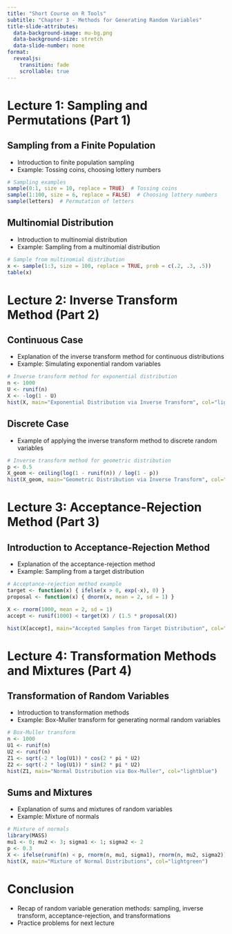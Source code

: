 ```yaml
---
title: "Short Course on R Tools"
subtitle: "Chapter 3 - Methods for Generating Random Variables"
title-slide-attributes:
  data-background-image: mu-bg.png
  data-background-size: stretch
  data-slide-number: none
format: 
  revealjs:
    transition: fade
    scrollable: true
---
```


# Lecture 1: Sampling and Permutations (Part 1)

## Sampling from a Finite Population

-   Introduction to finite population sampling
-   Example: Tossing coins, choosing lottery numbers

```r
# Sampling examples
sample(0:1, size = 10, replace = TRUE)  # Tossing coins
sample(1:100, size = 6, replace = FALSE)  # Choosing lottery numbers
sample(letters)  # Permutation of letters
```

## Multinomial Distribution

-   Introduction to multinomial distribution
-   Example: Sampling from a multinomial distribution

```r
# Sample from multinomial distribution
x <- sample(1:3, size = 100, replace = TRUE, prob = c(.2, .3, .5))
table(x)
```

# Lecture 2: Inverse Transform Method (Part 2)

## Continuous Case

-   Explanation of the inverse transform method for continuous distributions
-   Example: Simulating exponential random variables

```r
# Inverse transform method for exponential distribution
n <- 1000
U <- runif(n)
X <- -log(1 - U)
hist(X, main="Exponential Distribution via Inverse Transform", col="lightblue")
```

## Discrete Case

-   Example of applying the inverse transform method to discrete random variables

```r
# Inverse transform method for geometric distribution
p <- 0.5
X_geom <- ceiling(log(1 - runif(n)) / log(1 - p))
hist(X_geom, main="Geometric Distribution via Inverse Transform", col="lightgreen")
```

# Lecture 3: Acceptance-Rejection Method (Part 3)

## Introduction to Acceptance-Rejection Method

-   Explanation of the acceptance-rejection method
-   Example: Sampling from a target distribution

```r
# Acceptance-rejection method example
target <- function(x) { ifelse(x > 0, exp(-x), 0) }
proposal <- function(x) { dnorm(x, mean = 2, sd = 1) }

X <- rnorm(1000, mean = 2, sd = 1)
accept <- runif(1000) < target(X) / (1.5 * proposal(X))

hist(X[accept], main="Accepted Samples from Target Distribution", col="lightcoral")
```

# Lecture 4: Transformation Methods and Mixtures (Part 4)

## Transformation of Random Variables

-   Introduction to transformation methods
-   Example: Box-Muller transform for generating normal random variables

```r
# Box-Muller transform
n <- 1000
U1 <- runif(n)
U2 <- runif(n)
Z1 <- sqrt(-2 * log(U1)) * cos(2 * pi * U2)
Z2 <- sqrt(-2 * log(U1)) * sin(2 * pi * U2)
hist(Z1, main="Normal Distribution via Box-Muller", col="lightblue")
```

## Sums and Mixtures

-   Explanation of sums and mixtures of random variables
-   Example: Mixture of normals

```r
# Mixture of normals
library(MASS)
mu1 <- 0; mu2 <- 3; sigma1 <- 1; sigma2 <- 2
p <- 0.3
X <- ifelse(runif(n) < p, rnorm(n, mu1, sigma1), rnorm(n, mu2, sigma2))
hist(X, main="Mixture of Normal Distributions", col="lightgreen")
```

# Conclusion

-   Recap of random variable generation methods: sampling, inverse transform, acceptance-rejection, and transformations
-   Practice problems for next lecture
